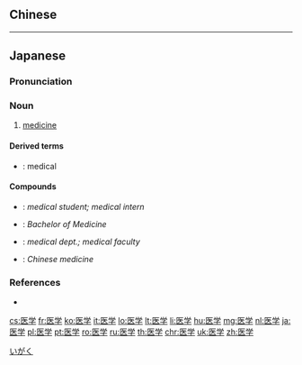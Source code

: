 {{also|醫學}}
==Chinese==
{{zh-see|醫學}}

----

==Japanese==
{{wikipedia|lang=ja}}
{{ja-kanjitab|い|がく|yomi=o}}

===Pronunciation===
{{ja-pron|いがく|acc=a|acc_ref=DJR,NHK,SMK5|y=o}}

===Noun===
{{ja-noun|いがく|kyu=醫學}}

# [[medicine]] {{qualifier|the [[science]]}}

====Derived terms====
* {{ja-r|医学的|いがくてき}}: medical

====Compounds====
* {{ja-r|医学生|いがくせい}}: ''medical student; medical intern''
* {{ja-r|医学士|いがくし}}: ''Bachelor of Medicine''
* {{ja-r|医学部|いがくぶ}}: ''medical dept.; medical faculty''
* {{ja-r|中医学|ちゅういがく}}: ''Chinese medicine''

===References===
<references/>
* {{R:Shogakukan}}
[[Category:ja:Medicine|いがく]]

[[cs:医学]]
[[fr:医学]]
[[ko:医学]]
[[it:医学]]
[[lo:医学]]
[[lt:医学]]
[[li:医学]]
[[hu:医学]]
[[mg:医学]]
[[nl:医学]]
[[ja:医学]]
[[pl:医学]]
[[pt:医学]]
[[ro:医学]]
[[ru:医学]]
[[th:医学]]
[[chr:医学]]
[[uk:医学]]
[[zh:医学]]